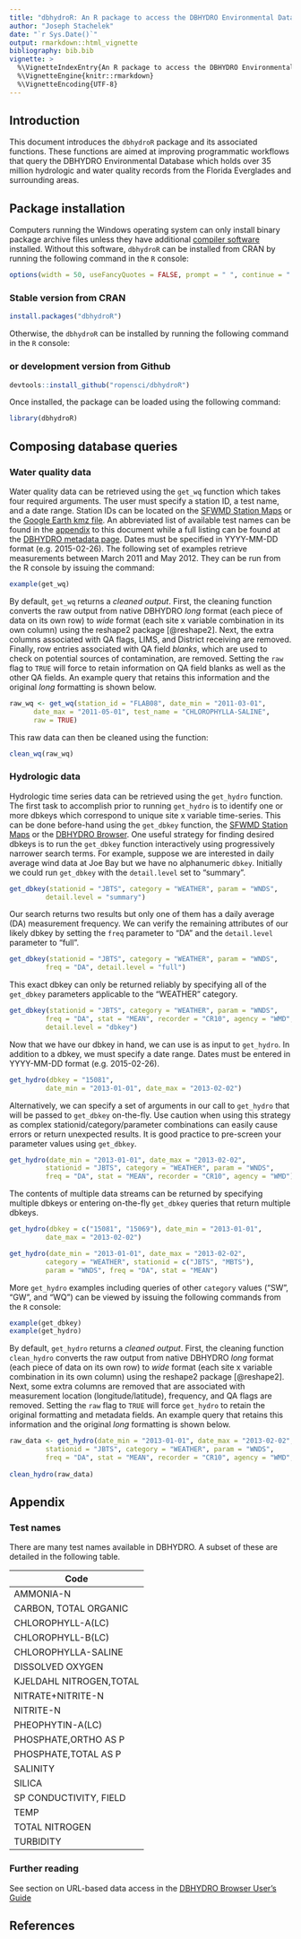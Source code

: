 ```yaml
---
title: "dbhydroR: An R package to access the DBHYDRO Environmental Database"
author: "Joseph Stachelek"
date: "`r Sys.Date()`"
output: rmarkdown::html_vignette
bibliography: bib.bib
vignette: >
  %\VignetteIndexEntry{An R package to access the DBHYDRO Environmental Database}
  %\VignetteEngine{knitr::rmarkdown}
  %\VignetteEncoding{UTF-8}
---
```


## Introduction

This document introduces the `dbhydroR` package and its associated functions. These functions are aimed at improving programmatic workflows that query the DBHYDRO Environmental Database which holds over 35 million hydrologic and water quality records from the Florida Everglades and surrounding areas.  

## Package installation

Computers running the Windows operating system can only install binary package archive files unless they have additional [compiler software](https://cran.r-project.org/bin/windows/Rtools/) installed. Without this software, `dbhydroR` can be installed from CRAN by running the following command in the `R` console:

```r
options(width = 50, useFancyQuotes = FALSE, prompt = " ", continue = " ")
```

### Stable version from CRAN

```r
install.packages("dbhydroR")
```

Otherwise, the `dbhydroR` can be installed by running the following command in the `R` console:

### or development version from Github

```r
devtools::install_github("ropensci/dbhydroR")
```

\vspace{8pt}
\noindent Once installed, the package can be loaded using the following command:


```r
library(dbhydroR)
```


## Composing database queries
### Water quality data

Water quality data can be retrieved using the `get_wq` function which takes four required arguments. The user must specify a station ID, a test name, and a date range. Station IDs can be located on the [SFWMD Station Maps](https://www.sfwmd.gov/documents-by-tag/emmaps) or the  [Google Earth kmz file](http://my.sfwmd.gov/KMLEXT/CUSTOMKMLS/DBHydro/DBHydroKML/DBHYDRO_KML.kmz). An abbreviated list of available test names can be found in the [appendix](#appendix) to this document while a full listing can be found at the [DBHYDRO metadata page](http://my.sfwmd.gov/dbhydroplsql/show_dbkey_info.show_data_type_info). Dates must be specified in YYYY-MM-DD format (e.g. 2015-02-26).   The following set of examples retrieve measurements between March 2011 and May 2012. They can be run from the R console by issuing the command:

```r
example(get_wq)
```

\begin{itemize}
\item One variable at one station

```r
get_wq(station_id = "FLAB08", date_min = "2011-03-01", 
      date_max = "2012-05-01", test_name = "CHLOROPHYLLA-SALINE")
```

\item One variable at multiple stations

```r
get_wq(station_id = c("FLAB08","FLAB09"), date_min = "2011-03-01",
      date_max = "2012-05-01", test_name = "CHLOROPHYLLA-SALINE")
```

\item One variable at a wildcard station

```r
get_wq(station_id = c("FLAB0%"), date_min = "2011-03-01", 
      date_max = "2012-05-01", test_name = "CHLOROPHYLLA-SALINE")
```

\item Multiple variables at multiple stations

```r
get_wq(station_id = c("FLAB08","FLAB09"), date_min = "2011-03-01",
      date_max = "2012-05-01", test_name = c("CHLOROPHYLLA-SALINE",
      "SALINITY"))
```

\end{itemize}

\noindent By default, `get_wq` returns a *cleaned output*. First, the cleaning function \verb|clean_wq| converts the raw output from native DBHYDRO *long* format (each piece of data on its own row) to *wide* format (each site x variable combination in its own column) using the reshape2 package [@reshape2]. Next, the extra columns associated with QA flags, LIMS, and District receiving are removed. Finally, row entries associated with QA field *blanks*, which are used to check on potential sources of contamination, are removed.  Setting the `raw` flag to `TRUE` will force \verb|get_wq| to retain information on QA field blanks as well as the other QA fields. An example query that retains this information and the original *long* formatting is shown below.

```r
raw_wq <- get_wq(station_id = "FLAB08", date_min = "2011-03-01", 
      date_max = "2011-05-01", test_name = "CHLOROPHYLLA-SALINE",
      raw = TRUE)
```

This raw data can then be cleaned using the \verb|clean_wq| function:

```r
clean_wq(raw_wq)
```

### Hydrologic data

Hydrologic time series data can be retrieved using the `get_hydro` function. The first task to accomplish prior to running `get_hydro` is to identify one or more dbkeys which correspond to unique site x variable time-series. This can be done before-hand using the `get_dbkey` function, the [SFWMD Station Maps]() or the [DBHYDRO Browser](http://my.sfwmd.gov/dbhydroplsql/show_dbkey_info.main_menu). One useful strategy for finding desired dbkeys is to run the `get_dbkey`   function interactively using progressively narrower search terms. For example, suppose we are interested in daily average wind data at Joe Bay but we have no alphanumeric `dbkey`. Initially we could run `get_dbkey` with the `detail.level` set to "summary".

```r
get_dbkey(stationid = "JBTS", category = "WEATHER", param = "WNDS",
         detail.level = "summary")
```

\noindent Our search returns two results but only one of them has a daily average (DA) measurement frequency. We can verify the remaining attributes of our likely dbkey by setting the `freq` parameter to "DA" and the `detail.level` parameter to "full".

```r
get_dbkey(stationid = "JBTS", category = "WEATHER", param = "WNDS",
         freq = "DA", detail.level = "full")
```

\noindent This exact dbkey can only be returned reliably by specifying all of the `get_dbkey` parameters applicable to the "WEATHER" category.

```r
get_dbkey(stationid = "JBTS", category = "WEATHER", param = "WNDS",
         freq = "DA", stat = "MEAN", recorder = "CR10", agency = "WMD",
         detail.level = "dbkey")
```

\noindent Now that we have our dbkey in hand, we can use is as input to `get_hydro`. In addition to a dbkey, we must specify a date range. Dates must be entered in YYYY-MM-DD format (e.g. 2015-02-26).

```r
get_hydro(dbkey = "15081",
         date_min = "2013-01-01", date_max = "2013-02-02")
```

\noindent Alternatively, we can specify a set of arguments in our call to `get_hydro` that will be passed to `get_dbkey` on-the-fly. Use caution when using this strategy as complex stationid/category/parameter combinations can easily cause errors or return unexpected results. It is good practice to pre-screen your parameter values using `get_dbkey`.

```r
get_hydro(date_min = "2013-01-01", date_max = "2013-02-02",
         stationid = "JBTS", category = "WEATHER", param = "WNDS",
         freq = "DA", stat = "MEAN", recorder = "CR10", agency = "WMD")
```

\noindent The contents of multiple data streams can be returned by specifying multiple dbkeys or entering on-the-fly `get_dbkey` queries that return multiple dbkeys.

```r
get_hydro(dbkey = c("15081", "15069"), date_min = "2013-01-01",
         date_max = "2013-02-02")
```

```r
get_hydro(date_min = "2013-01-01", date_max = "2013-02-02",
         category = "WEATHER", stationid = c("JBTS", "MBTS"),
         param = "WNDS", freq = "DA", stat = "MEAN")
```

\noindent More `get_hydro` examples including queries of other `category` values ("SW", "GW", and "WQ") can be viewed by issuing the following commands from the `R` console:

```r
example(get_dbkey)
example(get_hydro)
```

\noindent By default, `get_hydro` returns a *cleaned output*. First, the cleaning function `clean_hydro` converts the raw output from native DBHYDRO *long* format (each piece of data on its own row) to *wide* format (each site x variable combination in its own column) using the reshape2 package [@reshape2]. Next, some extra columns are removed that are associated with measurement location (longitude/latitude), frequency, and QA flags are removed. Setting the `raw` flag to `TRUE` will force `get_hydro` to retain the original formatting and metadata fields. An example query that retains this information and the original *long* formatting is shown below.

```r
raw_data <- get_hydro(date_min = "2013-01-01", date_max = "2013-02-02",
         stationid = "JBTS", category = "WEATHER", param = "WNDS",
         freq = "DA", stat = "MEAN", recorder = "CR10", agency = "WMD", raw = TRUE)
         
clean_hydro(raw_data)
```

## Appendix \label{sec:appendix}  
### Test names
There are many test names available in DBHYDRO. A subset of these are detailed in the following table.

| Code |
| --- |
| AMMONIA-N |
| CARBON, TOTAL ORGANIC |
| CHLOROPHYLL-A(LC) |
| CHLOROPHYLL-B(LC) |
| CHLOROPHYLLA-SALINE |
| DISSOLVED OXYGEN |
| KJELDAHL NITROGEN,TOTAL |
| NITRATE+NITRITE-N |
| NITRITE-N |
| PHEOPHYTIN-A(LC) |
| PHOSPHATE,ORTHO AS P |
| PHOSPHATE,TOTAL AS P |
| SALINITY |
| SILICA |
| SP CONDUCTIVITY, FIELD |
| TEMP |
| TOTAL NITROGEN |
| TURBIDITY |

### Further reading
See section on URL-based data access in the [DBHYDRO Browser User's Guide](https://www.sfwmd.gov/sites/default/files/documents/dbhydrobrowseruserdocumentation.pdf)

## References
